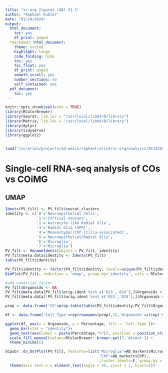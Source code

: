 ```yaml
---
title: "sc-org figures (AB) V1.1"
author: "Raphael Kubler"
date: "01/24/2024"
output:
  html_document:
    toc: yes
    df_print: paged
  rmarkdown::html_document:
    theme: united
    highlight: tango
    code_folding: hide
    toc: yes
    toc_float: yes
    df_print: paged
    smooth_scroll: yes
    number_sections: no
    self_contained: yes
  pdf_document:
    toc: yes
---
```


```r
knitr::opts_chunk$set(echo = TRUE)
library(RColorBrewer)
library(Seurat, lib.loc = "/usr/local/lib64/R/library")
library(Matrix, lib.loc = "/usr/local/lib64/R/library")
library(dplyr)
library(tidyverse)
library(ggplot2)


load("/sc/arion/projects/ad-omics/raphael/alice/sc-org/analysis/01142024_V2 analysis.RData")
```

# Single-cell RNA-seq analysis of COs vs COiMG

## UMAP

```r
Idents(PV_filt) <- PV_filt$seurat_clusters
identity <- c('0'='Neuroepithelial Cells',
              '1'='Cortical neurons',
              '2'='Astrocyte-like Radial Glia',
              '3'='Radial Glia (UPR)',
              '4'='Mesenchymal/ChP (Cilia-associated)',
              '5'='Neuroepithelial/Radial Glia',
              '6'='Microglia',
              '7'='Microglia')
PV_filt <- RenameIdents(object = PV_filt, identity)
PV_filt@meta.data$identity <- Idents(PV_filt)
table(PV_filt$identity)

PV_filt$identity <- factor(PV_filt$identity, levels=unique(PV_filt$identity))
DimPlot(PV_filt, reduction = 'umap', group.by='identity', cols = RColorBrewer::brewer.pal(7,'Accent'))

```

```r
#add condition factor
PV_filt$Organoids <- NA
PV_filt@meta.data[PV_filt$orig.ident %in% c('023','024'),]$Organoids <- 'CO'
PV_filt@meta.data[!PV_filt$orig.ident %in% c('023','024'),]$Organoids <- 'COiMg'

prop <- data.frame('CO'=prop.table(table(PV_filt$identity,PV_filt$Organoids)[,1]),'COiMg'=prop.table(table(PV_filt$identity,PV_filt$Organoids)[,2]))

df <- data.frame('Cell Type'=rep(rownames(prop),2),'Organoids'=c(rep('CO',7),rep('COiMg',7)),'Percentage'=round(c(prop[,1],prop[,2])*100,2))

ggplot(df, aes(x = Organoids, y = Percentage, fill = `Cell.Type`))+
  geom_bar(stat = "identity")+
  geom_text(aes(label = paste(Percentage,"%")), position = position_stack(vjust = 0.5)) +
  scale_fill_manual(values=RColorBrewer::brewer.pal(7,'Accent')) +
  theme_minimal()


```

```r


SCpubr::do_DotPlot(PV_filt, features=list('Microglia'=AB_markers$Microglia,'Cilia'=AB_markers$Cilia,
                                          'ChP'=AB_markers$ChP),
                                          cluster.idents=F, group.by = 'Organoids')+ 
  theme(axis.text.x = element_text(angle = 45, vjust = 1, hjust=1))


```














